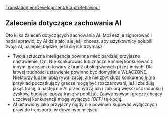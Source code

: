 [[Translation:en/Development/Script/Behaviour]]


<!--{{NoAI}}-->{{pl/NoAI}}
<!--{{Note|While some people strongly advise keeping to these recommendations, they are by no means mandatory. Feel free to ignore some/all of them if you don't like them.}}-->
{{pl/Informacja|Chociaż niektóre osoby zdecydowanie zalecają przestrzeganie tych zaleceń, w żadnym wypadku nie są one obowiązkowe. Możesz zignorować niektóre/wszystkie z nich, jeśli ich nie lubisz.}}
==Zalecenia dotyczące zachowania AI ==

Oto kilka zaleceń dotyczących zachowania AI. Możesz je zignorować i nadal sprawić, by AI działało, ale jeśli chcesz, aby użytkownicy polubili twoją AI, najlepiej będzie, jeśli się ich trzymasz.

* Twoja sztuczna inteligencja powinna mieć bardziej przyjazne nastawienie, tzn. Nie konkurować lub znacznie mniej konkurować z innymi graczami o towary z branż obsługiwanych przez innych. Dla łatwej trudności ustawienie powinno być domyślnie WŁĄCZONE. Niektórzy ludzie lubią rywalizację, ale nie zbyt dużą konkurencję (na przykład początkujący gracze mogą być rozczarowani, jeśli zbudują jakąś trasę, a następnie AI przechytrzą ich i zabiorą większość ładunku i zysków, budując lepszą trasę w pobliżu). Zaawansowani gracze chcący uczciwej konkurencji mogą wyłączyć ''(OFF)'' tę opcję.
* AI ustawiony jako przyjazny nigdy nie powinien kupować wyłącznych praw do transportu w dowolnym miejscu.